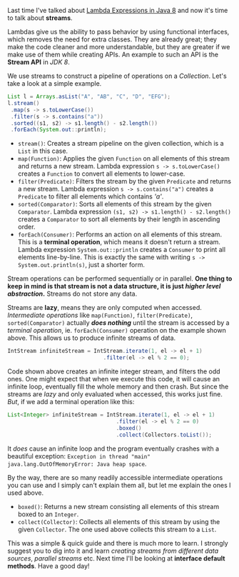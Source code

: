 <div>

Last time I've talked about [Lambda Expressions in Java 8](/posts/2016-05-15/lambdas-in-java-8 "Lambda Expressions in Java 8") and now it's time to talk about **streams**.

Lambdas give us the ability to pass behavior by using functional interfaces, which removes the need for extra classes. They are already great; they make the code cleaner and more understandable, but they are greater if we make use of them while creating APIs. An example to such an API is the **Stream API** in _JDK 8_.

We use streams to construct a pipeline of operations on a *Collection*. Let's take a look at a simple example.

```java
List l = Arrays.asList("A", "AB", "C", "D", "EFG");
l.stream()
 .map(s -> s.toLowerCase())
 .filter(s -> s.contains("a"))
 .sorted((s1, s2) -> s1.length() - s2.length())
 .forEach(System.out::println);
```

* `stream()`: Creates a stream pipeline on the given collection, which is a `List` in this case.
* `map(Function)`: Applies the given `Function` on all elements of this stream and returns a new stream. Lambda expression `s -> s.toLowerCase()` creates a `Function` to convert all elements to lower-case.
* `filter(Predicate)`: Filters the stream by the given `Predicate` and returns a new stream. Lambda expression `s -> s.contains("a")` creates a `Predicate` to filter all elements which contains *'a'*.
* `sorted(Comparator)`: Sorts all elements of this stream by the given `Comparator`. Lambda expression `(s1, s2) -> s1.length() - s2.length()` creates a `Comparator` to sort all elements by their length in ascending order.
* `forEach(Consumer)`: Performs an action on all elements of this stream. This is a **terminal operation**, which means it doesn't return a stream. Lambda expression `System.out::println` creates a `Consumer` to print all elements line-by-line. This is exactly the same with writing `s -> System.out.println(s)`, just a shorter form.

Stream operations can be performed sequentially or in parallel. **One thing to keep in mind is that stream is not a data structure, it is just _higher level abstraction_.** Streams do not store any data.

Streams are **lazy**, means they are only computed when accessed. *Intermediate operations* like `map(Function)`, `filter(Predicate)`, `sorted(Comparator)` actually **_does nothing_** until the stream is accessed by a *terminal operation*, ie. `forEach(Consumer)` operation on the example shown above. This allows us to produce infinite streams of data.

```java
IntStream infiniteStream = IntStream.iterate(1, el -> el + 1)
                              .filter(el -> el % 2 == 0);
```

Code shown above creates an infinite integer stream, and filters the odd ones. One might expect that when we execute this code, it will cause an infinite loop, eventually fill the whole memory and then crash. But since the streams are *lazy* and only evaluated when accessed, this works just fine. _But_, if we add a terminal operation like this:

```java
List<Integer> infiniteStream = IntStream.iterate(1, el -> el + 1)
                                  .filter(el -> el % 2 == 0)
                                  .boxed()
                                  .collect(Collectors.toList());
```

It *does* cause an infinite loop and the program eventually crashes with a beautiful exception: `Exception in thread "main" java.lang.OutOfMemoryError: Java heap space`.

By the way, there are so many readily accessible intermediate operations you can use and I simply can't explain them all, but let me explain the ones I used above.

* `boxed()`: Returns a new stream consisting all elements of this stream boxed to an `Integer`.
* `collect(Collector)`: Collects all elements of this stream by using the given `Collector`. The one used above collects this stream to a `List`.

This was a simple & quick guide and there is much more to learn. I strongly suggest you to dig into it and learn *creating streams from different data sources*, *parallel streams* etc. Next time I'll be looking at **interface default methods**. Have a good day!

</div>